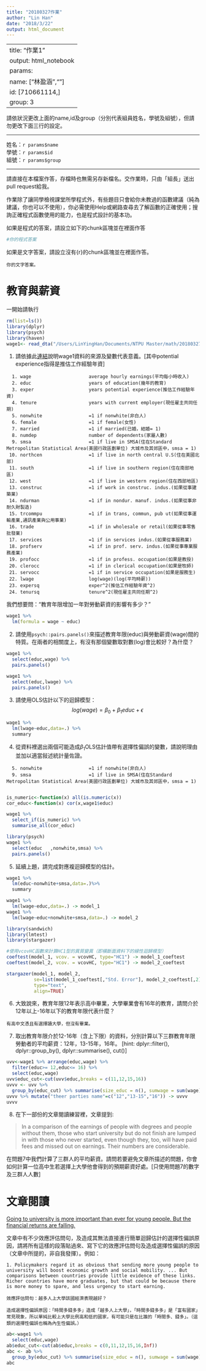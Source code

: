 ```yaml
---
title: "20180327作業"
author: "Lin Han"
date: "2018/3/22"
output: html_document
---
```

---
title: "作業1"
output: html_notebook
params:
  name: ["林盈涵",""]
  id: [710661114,]
  group: 3
---
請依狀況更改上面的name,id及group（分別代表組員姓名，學號及組號），但請勿更改下面三行的設定。  

***
姓名：`r params$name`  
學號：`r params$id`  
組號：`r params$group`  

***

請直接在本檔案作答，存檔時也無需另存新檔名。交作業時，只由「組長」送出pull request給我。

作業除了讓同學檢視課堂所學程式外，有些題目只會給你未教過的函數建議（純為建議，你也可以不使用），你必需使用Help或網路查尋去了解函數的正確使用；搜詢正確程式函數使用的能力，也是程式設計的基本功。

如果是程式的答案，請設立如下的chunk區塊並在裡面作答
```r
#你的程式答案
```

如果是文字答案，請設立沒有{r}的chunk區塊並在裡面作答。
```
你的文字答案。
```

# 教育與薪資 

一開始請執行
```r
rm(list=ls())
library(dplyr)
library(psych)
library(haven)
wage1<- read_dta("/Users/LinYingHan/Documents/NTPU Master/math/20180327作業/wage1.RData")
```

1. 請依據此[連結](http://fmwww.bc.edu/ec-p/data/wooldridge/wage1.des)說明wage1資料的來源及變數代表意義。[其中potential experience指得是推估工作經驗年資]

```
  1. wage                     average hourly earnings(平均每小時收入)
  2. educ                     years of education(幾年的教育)
  3. exper                    years potential experience(推估工作經驗年資)
  4. tenure                   years with current employer(現任雇主共同任期)
  5. nonwhite                 =1 if nonwhite(非白人)
  6. female                   =1 if female(女性)
  7. married                  =1 if married(已婚，結婚= 1)
  8. numdep                   number of dependents(家屬人數)
  9. smsa                     =1 if live in SMSA(住在Standard Metropolitan Statistical Area(美國行政區劃單位) 大城市及其郊區中，smsa = 1)
 10. northcen                 =1 if live in north central U.S(住在美國北部)
 11. south                    =1 if live in southern region(住在南部地區)
 12. west                     =1 if live in western region(住在西部地區)
 13. construc                 =1 if work in construc. indus.(如果從事建築業)
 14. ndurman                  =1 if in nondur. manuf. indus.(如果從事非耐久財製造)
 15. trcommpu                 =1 if in trans, commun, pub ut(如果從事運輸產業,通訊產業與公用事業)
 16. trade                    =1 if in wholesale or retail(如果從事零售批發業)
 17. services                 =1 if in services indus.(如果從事服務業)
 18. profserv                 =1 if in prof. serv. indus.(如果從事專業服務產業)
 19. profocc                  =1 if in profess. occupation(如果是教授)
 20. clerocc                  =1 if in clerical occupation(如果是牧師)
 21. servocc                  =1 if in service occupation(如果是服務生)
 22. lwage                    log(wage)(log(平均時薪))
 23. expersq                  exper^2(推估工作經驗年資^2)
 24. tenursq                  tenure^2(現任雇主共同任期^2)
```

我們想要問："教育年限增加一年對勞動薪資的影響有多少？"
```r
wage1 %>%
  lm(formula = wage ~ educ)
```

2. 請使用`psych::pairs.panels()`來描述教育年限(educ)與勞動薪資(wage)間的特質。在兩者的相關度上，有沒有那個變數取對數(log)會比較好？為什麼？
```r
wage1 %>% 
  select(educ,wage) %>%
  pairs.panels()
```


```r
wage1 %>% 
  select(educ,lwage) %>%
  pairs.panels()
```

3. 請使用OLS估計以下的迴歸模型：
$$log(wage)=\beta_0+\beta_1 educ+\epsilon$$
```r
wage1 %>% 
  lm(lwage~educ,data=.) %>% 
  summary
```

4. 從資料裡選出兩個可能造成$\beta_1$OLS估計值帶有選擇性偏誤的變數，請說明理由並加以適當敍述統計量佐證。

```
  5. nonwhite                 =1 if nonwhite(非白人)
  9. smsa                     =1 if live in SMSA(住在Standard Metropolitan Statistical Area(美國行政區劃單位) 大城市及其郊區中，smsa = 1)
  
```
```r
is_numeric<-function(x) all(is.numeric(x))
cor_educ<-function(x) cor(x,wage1$educ)

wage1 %>%  
  select_if(is_numeric) %>%
  summarise_all(cor_educ)

```
```r
library(psych)
wage1 %>% 
  select(educ	,nonwhite,smsa) %>%
  pairs.panels()
```  

5. 延續上題，請完成對應複迴歸模型的估計。
```r
wage1 %>%
  lm(educ~nonwhite+smsa,data=.)%>%
  summary
```
```r
wage1 %>% 
  lm(lwage~educ,data=.) -> model_1
wage1 %>%
  lm(lwage~educ+nonwhite+smsa,data=.) -> model_2

library(sandwich)
library(lmtest)
library(stargazer)

#使用vcovHC函數來計算HC1型的異質變異（即橫斷面資料下的線性迴歸模型）
coeftest(model_1, vcov. = vcovHC, type="HC1") -> model_1_coeftest
coeftest(model_2, vcov. = vcovHC, type="HC1") -> model_2_coeftest

stargazer(model_1, model_2, 
          se=list(model_1_coeftest[,"Std. Error"], model_2_coeftest[,2]),
          type="text",
          align=TRUE)
```


6. 大致說來，教育年限12年表示高中畢業，大學畢業會有16年的教育，請問介於12年以上-16年以下的教育年限代表什麼？

```
有高中文憑且有選擇讀大學，但沒有畢業。
```
7. 取出教育年限介於12-16年（含上下限）的資料，分別計算以下三群教育年限勞動者的平均薪資：12年，13-15年，16年。
[hint: dplyr::filter(), dplyr::group_by(), dplyr::summarise(), cut()]

```r
uvv<-wage1 %>% arrange(educ,wage) %>% 
  filter(educ>= 12,educ<= 16) %>%
  select(educ,wage) 
uvv$educ_cut<-cut(uvv$educ,breaks = c(11,12,15,16))
uvvv <- uvv %>%
  group_by(educ_cut) %>% summarise(size_educ = n(), sumwage = sum(wage) , meanwage = mean(wage))
uvvv %>% mutate("theer parties name"=c("12","13-15","16")) -> uvvv
uvvv
```

8. 在下一部份的文章閱讀練習裡，文章提到: 

> In a comparison of the earnings of people with degrees and people without them, those who start university but do not finish are lumped in with those who never started, even though they, too, will have paid fees and missed out on earnings. Their numbers are considerable. 

在問題7中我們計算了三群人的平均薪資。請問若要避免文章所描述的問題，你會如何計算一位高中生若選擇上大學他會得到的預期薪資好處。[只使用問題7的數字及三群人人數]

# 文章閱讀
[Going to university is more important than ever for young people.
But the financial returns are falling.](https://www.economist.com/news/international/21736151-financial-returns-are-falling-going-university-more-important-ever)

文章中有不少效應評估問句，及造成其無法直接進行簡單迴歸估計的選擇性偏誤原因，請將所有這樣的段落貼過來、寫下它的效應評估問句及造成選擇性偏誤的原因（文章中所提的，非自我發揮）。例如：

```
1. Policymakers regard it as obvious that sending more young people to university will boost economic growth and social mobility. ... But comparisons between countries provide little evidence of these links. Richer countries have more graduates, but that could be because there is more money to spare, and less urgency to start earning.

效應評估問句：越多人上大學該國經濟表現越好？

造成選擇性偏誤原因：「時間多錢多多」造成「越多人上大學」，「時間多錢多多」是「富有國家」常見現象，所以單純比較上大學比例高和低的國家，有可能只是在比誰的「時間多、錢多」。（這類的選擇性偏誤也稱為內生性偏誤。）
```


```r
ab<-wage1 %>% 
  select(educ,wage) 
ab$educ_cut<-cut(ab$educ,breaks = c(0,11,12,15,16,Inf))
abc <- ab %>%
  group_by(educ_cut) %>% summarise(size_educ = n(), sumwage = sum(wage) , meanwage = mean(wage))
abc

```


